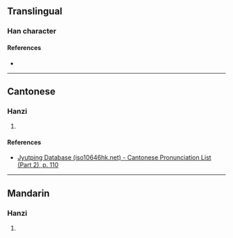 {{character info/new}}
==Translingual==

===Han character===
{{Han char|rn=61|rad=心|as=12|sn=15|four=|canj=PNOT|ids=⿰忄登}}

====References====
* {{Han ref|kx=0402.200|dkj=11214|dj=0742.220|hdz=42357.090|uh=6195|ud=24981}}

----

==Cantonese==

===Hanzi===
{{yue-hanzi|jyut=[[cing4]]|y=ching4}}

# {{defn|lang=yue|sort=心12}}

====References====
* [http://www.iso10646hk.net/jp/document/download.jsp Jyutping Database (iso10646hk.net) - Cantonese Pronunciation List (Part 2), p. 110]

----

==Mandarin==

===Hanzi===
{{cmn-hanzi|pin=[[chéng]] ([[cheng2]])|wg=ch'eng<sup>2</sup>}}

# {{defn|lang=cmn|sort=心12}}